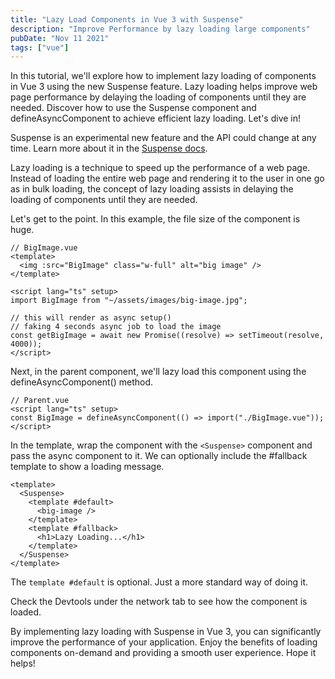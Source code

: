 ```yaml
---
title: "Lazy Load Components in Vue 3 with Suspense"
description: "Improve Performance by lazy loading large components"
pubDate: "Nov 11 2021"
tags: ["vue"]
---
```


In this tutorial, we'll explore how to implement lazy loading of components in Vue 3 using the new Suspense feature. Lazy loading helps improve web page performance by delaying the loading of components until they are needed. Discover how to use the Suspense component and defineAsyncComponent to achieve efficient lazy loading. Let's dive in!

Suspense is an experimental new feature and the API could change at any time. Learn more about it in the [Suspense docs](https://vuejs.org/guide/built-ins/suspense.html).

Lazy loading is a technique to speed up the performance of a web page. Instead of loading the entire web page and rendering it to the user in one go as in bulk loading, the concept of lazy loading assists in delaying the loading of components until they are needed.

Let's get to the point. In this example, the file size of the component is huge.

```vue
// BigImage.vue
<template>
  <img :src="BigImage" class="w-full" alt="big image" />
</template>

<script lang="ts" setup>
import BigImage from "~/assets/images/big-image.jpg";

// this will render as async setup()
// faking 4 seconds async job to load the image
const getBigImage = await new Promise((resolve) => setTimeout(resolve, 4000));
</script>
```

Next, in the parent component, we'll lazy load this component using the defineAsyncComponent() method.

```vue
// Parent.vue
<script lang="ts" setup>
const BigImage = defineAsyncComponent(() => import("./BigImage.vue"));
</script>
```

In the template, wrap the component with the `<Suspense>` component and pass the async component to it. We can optionally include the #fallback template to show a loading message.

```vue
<template>
  <Suspense>
    <template #default>
      <big-image />
    </template>
    <template #fallback>
      <h1>Lazy Loading...</h1>
    </template>
  </Suspense>
</template>
```

The `template #default` is optional. Just a more standard way of doing it.

Check the Devtools under the network tab to see how the component is loaded.

By implementing lazy loading with Suspense in Vue 3, you can significantly improve the performance of your application. Enjoy the benefits of loading components on-demand and providing a smooth user experience. Hope it helps!
